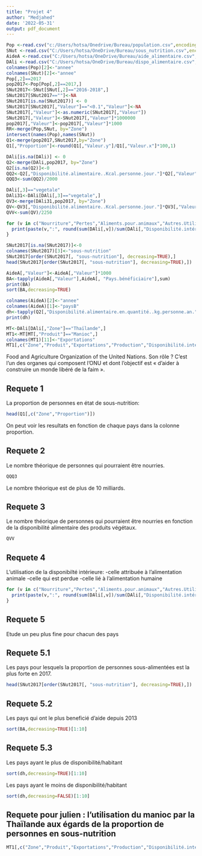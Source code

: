 ---
title: "Projet 4"
author: "Medjahed"
date: '2022-05-31'
output: pdf_document
---

```{r setup, include=FALSE}
Pop <-read.csv("c:/Users/hotsa/Onedrive/Bureau/population.csv",encoding ="UTF-8")
SNut <-read.csv("C:/Users/hotsa/OneDrive/Bureau/sous_nutrition.csv",encoding ="UTF-8")
AideA <-read.csv("C:/Users/hotsa/OneDrive/Bureau/aide_alimentaire.csv",encoding ="UTF-8")
DAli <-read.csv("C:/Users/hotsa/OneDrive/Bureau/dispo_alimentaire.csv",encoding ="UTF-8")
colnames(Pop)[2]<-"annee"
colnames(SNut)[2]<-"annee"
Pop[,2]==2017
pop2017<-Pop[Pop[,2]==2017,]
SNut2017<-SNut[SNut[,2]=="2016-2018",]
SNut2017[SNut2017==""]<-NA
SNut2017[is.na(SNut2017)] <- 0
SNut2017[SNut2017[,"Valeur"]=="<0.1","Valeur"]<-NA
SNut2017[,"Valeur"]<-as.numeric(SNut2017[,"Valeur"])
SNut2017[,"Valeur"]<-SNut2017[,"Valeur"]*1000000
pop2017[,"Valeur"]<-pop2017[,"Valeur"]*1000
RR<-merge(Pop,SNut, by="Zone")
intersect(names(Pop),names(SNut))
Q1<-merge(pop2017,SNut2017,by="Zone")
Q1[,"Proportion"]<-round(Q1[,"Valeur.y"]/Q1[,"Valeur.x"]*100,1)

DAli[is.na(DAli)] <- 0
Q2<-merge(DAli,pop2017, by="Zone")
Q2[is.na(Q2)]<-0
QQ2<-Q2[,"Disponibilité.alimentaire..Kcal.personne.jour."]*Q2[,"Valeur"]
QQQ3<-sum(QQ2)/2000

DAli[,3]=="vegetale"
DAli31<-DAli[DAli[,3]=="vegetale",]
QV3<-merge(DAli31,pop2017, by="Zone")
QV<-QV3[,"Disponibilité.alimentaire..Kcal.personne.jour."]*QV3[,"Valeur"]
QVV<-sum(QV)/2250

for (v in c("Nourriture","Pertes","Aliments.pour.animaux","Autres.Utilisations")) {
  print(paste(v,":", round(sum(DAli[,v])/sum(DAli[,"Disponibilité.intérieure"])*100,2)))
}

SNut2017[is.na(SNut2017)]<-0
colnames(SNut2017)[3]<-"sous-nutrition"
SNut2017[order(SNut2017[, "sous-nutrition"], decreasing=TRUE),]
head(SNut2017[order(SNut2017[, "sous-nutrition"], decreasing=TRUE),])

AideA[,"Valeur"]<-AideA[,"Valeur"]*1000
BA<-tapply(AideA[,"Valeur"],AideA[, "Pays.bénéficiaire"],sum)
print(BA)
sort(BA,decreasing=TRUE)

colnames(AideA)[2]<-"annee"
colnames(AideA)[1]<-"paysB"
dh<-tapply(Q2[,"Disponibilité.alimentaire.en.quantité..kg.personne.an."],Q2[,"Zone"],sum)
print(dh)

MT<-DAli[DAli[,"Zone"]=="Thaïlande",]
MT1<-MT[MT[,"Produit"]=="Manioc",]
colnames(MT1)[11]<-"Exportations"
MT1[,c("Zone","Produit","Exportations","Production","Disponibilité.intérieure")]

```


Food and Agriculture Organization of the United Nations. Son rôle ? C'est l'un des organes qui composent l'ONU et dont l'objectif est « d’aider à construire un monde libéré de la faim ». 


## Requete 1

La proportion de personnes en état de sous-nutrition:

```{r}
head(Q1[,c("Zone","Proportion")])
```

On peut voir les resultats en fonction de chaque pays dans la colonne proportion.


## Requete 2

Le nombre théorique de personnes qui pourraient être nourries.
```{r}
QQQ3
```
Le nombre théorique est de plus de 10 milliards.

## Requete 3

Le nombre théorique de personnes qui pourraient être nourries en fonction de la disponibilité alimentaire des produits végétaux.
```{r}
QVV
```

## Requete 4

L'utilisation de la disponibilté intérieure:
  -celle attribuée à l'alimentation animale
  -celle qui est perdue
  -celle lié à l'alimentation humaine

```{r}
for (v in c("Nourriture","Pertes","Aliments.pour.animaux","Autres.Utilisations")) {
  print(paste(v,":", round(sum(DAli[,v])/sum(DAli[,"Disponibilité.intérieure"])*100,2)))
}
```

## Requete 5

Etude un peu plus fine pour chacun des pays

## Requete 5.1

Les pays pour lesquels la proportion de personnes sous-alimentées est la plus forte en 2017.
```{r}
head(SNut2017[order(SNut2017[, "sous-nutrition"], decreasing=TRUE),])
```

## Requete 5.2

Les pays qui ont le plus beneficié d'aide depuis 2013
```{r}
sort(BA,decreasing=TRUE)[1:10]
```

## Requete 5.3

Les pays ayant le plus de disponibilité/habitant
```{r}
sort(dh,decreasing=TRUE)[1:10]
```
Les pays ayant le moins de disponibilité/habitant
```{r}
sort(dh,decreasing=FALSE)[1:10]
```



## Requete pour julien : l'utilisation du manioc par la Thaïlande aux égards de la proportion de personnes en sous-nutrition

```{r}
MT1[,c("Zone","Produit","Exportations","Production","Disponibilité.intérieure")]
```



